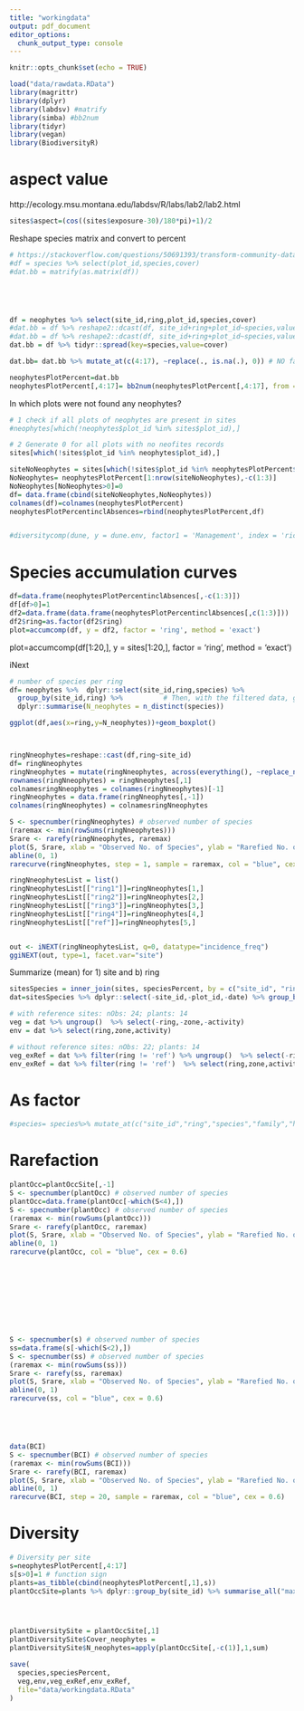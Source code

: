 ```yaml
---
title: "workingdata"
output: pdf_document
editor_options: 
  chunk_output_type: console
---
```


```r
knitr::opts_chunk$set(echo = TRUE)
```

```r
load("data/rawdata.RData")
library(magrittr)
library(dplyr)
library(labdsv) #matrify
library(simba) #bb2num
library(tidyr)
library(vegan)
library(BiodiversityR)
```


# aspect value
http://ecology.msu.montana.edu/labdsv/R/labs/lab2/lab2.html

```r
sites$aspect=(cos((sites$exposure-30)/180*pi)+1)/2
```





Reshape species matrix and convert to percent

```r
# https://stackoverflow.com/questions/50691393/transform-community-data-into-wide-format-for-vegan-package
#df = species %>% select(plot_id,species,cover)
#dat.bb = matrify(as.matrix(df))





df = neophytes %>% select(site_id,ring,plot_id,species,cover)
#dat.bb = df %>% reshape2::dcast(df, site_id+ring+plot_id~species,value.var="count")
#dat.bb = df %>% reshape2::dcast(df, site_id+ring+plot_id~species,value.var="count")
dat.bb = df %>% tidyr::spread(key=species,value=cover)

dat.bb= dat.bb %>% mutate_at(c(4:17), ~replace(., is.na(.), 0)) # NO factors before!

neophytesPlotPercent=dat.bb
neophytesPlotPercent[,4:17]= bb2num(neophytesPlotPercent[,4:17], from = c("*", "1", "2", "3", "4", "5"), to = c(0.5, 2.5, 15, 37.5, 62.5, 87.5))
```





In which plots were not found any neophytes?
```r
# 1 check if all plots of neophytes are present in sites
#neophytes[which(!neophytes$plot_id %in% sites$plot_id),]

# 2 Generate 0 for all plots with no neofites records
sites[which(!sites$plot_id %in% neophytes$plot_id),]

siteNoNeophytes = sites[which(!sites$plot_id %in% neophytesPlotPercent$plot_id),1:3]
NoNeophytes= neophytesPlotPercent[1:nrow(siteNoNeophytes),-c(1:3)]
NoNeophytes[NoNeophytes>0]=0
df= data.frame(cbind(siteNoNeophytes,NoNeophytes))
colnames(df)=colnames(neophytesPlotPercent)
neophytesPlotPercentinclAbsences=rbind(neophytesPlotPercent,df)


#diversitycomp(dune, y = dune.env, factor1 = 'Management', index = 'richness', method = 'all')
```




# Species accumulation curves
```r
df=data.frame(neophytesPlotPercentinclAbsences[,-c(1:3)])
df[df>0]=1
df2=data.frame(data.frame(neophytesPlotPercentinclAbsences[,c(1:3)]))
df2$ring=as.factor(df2$ring)
plot=accumcomp(df, y = df2, factor = 'ring', method = 'exact')
```

plot=accumcomp(df[1:20,], y = sites[1:20,], factor = 'ring', method = 'exact')


iNext
```r
# number of species per ring
df= neophytes %>%  dplyr::select(site_id,ring,species) %>%
  group_by(site_id,ring) %>%          # Then, with the filtered data, group it by "bb"
  dplyr::summarise(N_neophytes = n_distinct(species))

ggplot(df,aes(x=ring,y=N_neophytes))+geom_boxplot()



ringNneophytes=reshape::cast(df,ring~site_id)
df= ringNneophytes
ringNneophytes = mutate(ringNneophytes, across(everything(), ~replace_na(.x, 0)))
rownames(ringNneophytes) = ringNneophytes[,1]
colnamesringNneophytes = colnames(ringNneophytes)[-1]
ringNneophytes = data.frame(ringNneophytes[,-1])
colnames(ringNneophytes) = colnamesringNneophytes

S <- specnumber(ringNneophytes) # observed number of species
(raremax <- min(rowSums(ringNneophytes)))
Srare <- rarefy(ringNneophytes, raremax)
plot(S, Srare, xlab = "Observed No. of Species", ylab = "Rarefied No. of Species")
abline(0, 1)
rarecurve(ringNneophytes, step = 1, sample = raremax, col = "blue", cex = 0.6)

ringNneophytesList = list()
ringNneophytesList[["ring1"]]=ringNneophytes[1,]
ringNneophytesList[["ring2"]]=ringNneophytes[2,]
ringNneophytesList[["ring3"]]=ringNneophytes[3,]
ringNneophytesList[["ring4"]]=ringNneophytes[4,]
ringNneophytesList[["ref"]]=ringNneophytes[5,]


out <- iNEXT(ringNneophytesList, q=0, datatype="incidence_freq")
ggiNEXT(out, type=1, facet.var="site")
```














Summarize (mean) for 1) site and b) ring
```r
sitesSpecies = inner_join(sites, speciesPercent, by = c("site_id", "ring","plot_id"))
dat=sitesSpecies %>% dplyr::select(-site_id,-plot_id,-date) %>% group_by(ring,zone,activity) %>% summarise_all("mean")

# with reference sites: nObs: 24; plants: 14
veg = dat %>% ungroup()  %>% select(-ring,-zone,-activity)
env = dat %>% select(ring,zone,activity)

# without reference sites: nObs: 22; plants: 14
veg_exRef = dat %>% filter(ring != 'ref') %>% ungroup()  %>% select(-ring,-zone,-activity)
env_exRef = dat %>% filter(ring != 'ref')  %>% select(ring,zone,activity)
```





# As factor
```r
#species= species%>% mutate_at(c("site_id","ring","species","family","habitus","cover"),as.factor)
```


# Rarefaction
```r
plantOcc=plantOccSite[,-1]
S <- specnumber(plantOcc) # observed number of species
plantOcc=data.frame(plantOcc[-which(S<4),])
S <- specnumber(plantOcc) # observed number of species
(raremax <- min(rowSums(plantOcc)))
Srare <- rarefy(plantOcc, raremax)
plot(S, Srare, xlab = "Observed No. of Species", ylab = "Rarefied No. of Species")
abline(0, 1)
rarecurve(plantOcc, col = "blue", cex = 0.6)










S <- specnumber(s) # observed number of species
ss=data.frame(s[-which(S<2),])
S <- specnumber(ss) # observed number of species
(raremax <- min(rowSums(ss)))
Srare <- rarefy(ss, raremax)
plot(S, Srare, xlab = "Observed No. of Species", ylab = "Rarefied No. of Species")
abline(0, 1)
rarecurve(ss, col = "blue", cex = 0.6)





data(BCI)
S <- specnumber(BCI) # observed number of species
(raremax <- min(rowSums(BCI)))
Srare <- rarefy(BCI, raremax)
plot(S, Srare, xlab = "Observed No. of Species", ylab = "Rarefied No. of Species")
abline(0, 1)
rarecurve(BCI, step = 20, sample = raremax, col = "blue", cex = 0.6)
```





# Diversity
```r
# Diversity per site
s=neophytesPlotPercent[,4:17]
s[s>0]=1 # function sign
plants=as_tibble(cbind(neophytesPlotPercent[,1],s))
plantOccSite=plants %>% dplyr::group_by(site_id) %>% summarise_all("max")




plantDiversitySite = plantOccSite[,1]
plantDiversitySite$Cover_neophytes = 
plantDiversitySite$N_neophytes=apply(plantOccSite[,-c(1)],1,sum)

```





```r
save(
  species,speciesPercent,
  veg,env,veg_exRef,env_exRef,
  file="data/workingdata.RData"
)
```

